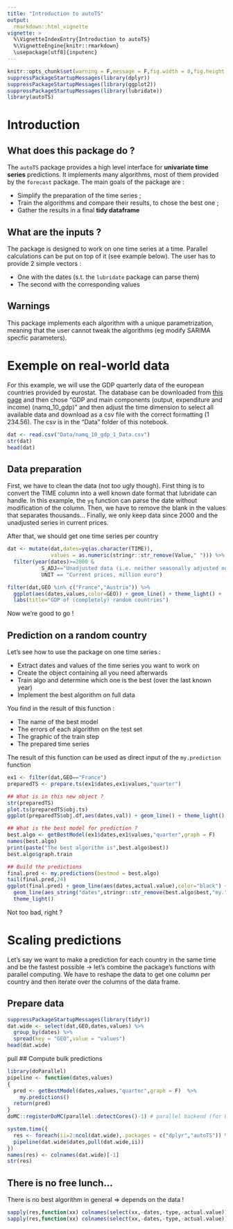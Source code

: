 ```yaml
---
title: "Introduction to autoTS"
output: 
  rmarkdown::html_vignette
vignette: >
  %\VignetteIndexEntry{Introduction to autoTS}
  %\VignetteEngine{knitr::rmarkdown}
  \usepackage[utf8]{inputenc}
---
```



```r
knitr::opts_chunk$set(warning = F,message = F,fig.width = 8,fig.height = 5)
suppressPackageStartupMessages(library(dplyr))
suppressPackageStartupMessages(library(ggplot2))
suppressPackageStartupMessages(library(lubridate))
library(autoTS)
```


# Introduction

## What does this package do ?

The `autoTS` package provides a high level interface for **univariate time series** predictions. It implements many algorithms, most of them provided by the `forecast` package. The main goals of the package are :

- Simplify the preparation of the time series ;
- Train the algorithms and compare their results, to chose the best one ;
- Gather the results in a final **tidy dataframe** 

## What are the inputs ?

The package is designed to work on one time series at a time. Parallel calculations can be put on top of it (see example below). The user has to provide 2 simple vectors :

- One with the dates (s.t. the `lubridate` package can parse them)
- The second with the corresponding values

## Warnings

This package implements each algorithm with a unique parametrization, meaning that the user cannot tweak the algorithms (eg modify SARIMA specfic parameters). 

# Exemple on real-world data

For this example, we will use the GDP quarterly data of the european countries provided by eurostat. The database can be downloaded from [this page](https://ec.europa.eu/eurostat/web/national-accounts/data/database) and then chose "GDP and main components (output, expenditure and income) (namq_10_gdp)" and then adjust the time dimension to select all available data and download as a csv file with the correct formatting (1 234.56). The csv is in the "Data" folder of this notebook.

```r
dat <- read.csv("Data/namq_10_gdp_1_Data.csv")
str(dat)
head(dat)
```

## Data preparation

First, we have to clean the data (not too ugly though). First thing is to convert the TIME column into a well known date format that lubridate can handle. In this example, the `yq` function can parse the date without modification of the column. Then, we have to remove the blank in the values that separates thousands...
Finally, we only keep data since 2000 and the unadjusted series in current prices.

After that, we should get one time series per country

```r
dat <- mutate(dat,dates=yq(as.character(TIME)),
              values = as.numeric(stringr::str_remove(Value," "))) %>% 
  filter(year(dates)>=2000 & 
           S_ADJ=="Unadjusted data (i.e. neither seasonally adjusted nor calendar adjusted data)" &
           UNIT == "Current prices, million euro")

filter(dat,GEO %in% c("France","Austria")) %>% 
  ggplot(aes(dates,values,color=GEO)) + geom_line() + theme_light() +
  labs(title="GDP of (completely) random countries")
```

Now we're good to go !

## Prediction on a random country

Let's see how to use the package on one time series :

- Extract dates and values of the time series you want to work on
- Create the object containing all you need afterwards
- Train algo and determine which one is the best (over the last known year)
- Implement the best algorithm on full data

You find in the result of this function :

- The name of the best model
- The errors of each algorithm on the test set
- The graphic of the train step
- The prepared time series

The result of this function can be used as direct input of the `my.prediction` function

```r
ex1 <- filter(dat,GEO=="France") 
preparedTS <- prepare.ts(ex1$dates,ex1$values,"quarter")

## What is in this new object ?
str(preparedTS)
plot.ts(preparedTS$obj.ts)
ggplot(preparedTS$obj.df,aes(dates,val)) + geom_line() + theme_light()

## What is the best model for prediction ?
best.algo <- getBestModel(ex1$dates,ex1$values,"quarter",graph = F)
names(best.algo)
print(paste("The best algorithm is",best.algo$best))
best.algo$graph.train

## Build the predictions
final.pred <- my.predictions(bestmod = best.algo)
tail(final.pred,24)
ggplot(final.pred) + geom_line(aes(dates,actual.value),color="black") + 
  geom_line(aes_string("dates",stringr::str_remove(best.algo$best,"my."),linetype="type"),color="red") +
  theme_light() 
```

Not too bad, right ?

# Scaling predictions

Let's say we want to make a prediction for each country in the same time and be the fastest possible $\rightarrow$ let's combine the package's functions with parallel computing. We have to reshape the data to get one column per country and then iterate over the columns of the data frame.

## Prepare data 

```r
suppressPackageStartupMessages(library(tidyr))
dat.wide <- select(dat,GEO,dates,values) %>% 
  group_by(dates) %>% 
  spread(key = "GEO",value = "values")
head(dat.wide)
```
pull
## Compute bulk predictions

```r
library(doParallel)
pipeline <- function(dates,values)
{
  pred <- getBestModel(dates,values,"quarter",graph = F)  %>%
    my.predictions()
  return(pred)
}
doMC::registerDoMC(parallel::detectCores()-1) # parallel backend (for UNIX)

system.time({
  res <- foreach(ii=2:ncol(dat.wide),.packages = c("dplyr","autoTS")) %dopar%
  pipeline(dat.wide$dates,pull(dat.wide,ii))
})
names(res) <- colnames(dat.wide)[-1]
str(res)
```

## There is no free lunch...

There is no best algorithm in general $\Rightarrow$ depends on the data !

```r
sapply(res,function(xx) colnames(select(xx,-dates,-type,-actual.value)) ) %>% table()
sapply(res,function(xx) colnames(select(xx,-dates,-type,-actual.value)) )
```

